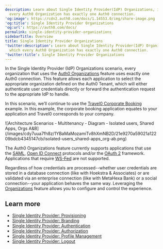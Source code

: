 ```yaml
---
description: Learn about Single Identity Provider(IdP) Organizations, in which
  every Auth0 Organization has exactly one Auth0 connection.
'og:image': https://cdn2.auth0.com/docs/1.14553.0/img/share-image.png
'og:title': Single Identity Provider Organizations
'og:url': https://auth0.com/docs/
permalink: single-identity-provider-organizations
sidebarTitle: Overview
title: Single Identity Provider Organizations
'twitter:description': Learn about Single Identity Provider(IdP) Organizations, in
  which every Auth0 Organization has exactly one Auth0 connection.
'twitter:title': Single Identity Provider Organizations
---
```

In the Single <Tooltip tip="Identity Provider (IdP): Service that stores and manages digital identities." cta="View Glossary" href="/docs/glossary?term=Identity+Provider">Identity Provider</Tooltip> (IdP) Organizations scenario, every organization that uses the [Auth0 Organizations](/docs/manage-users/organizations/organizations-overview) feature uses exactly one Auth0 connection. This feature allows each application to select the appropriate organization defined on the Auth0 Tenant, which will either authenticate user credentials directly or forward the authentication request to the appropriate IdP to handle.

In this scenario, we’ll continue to use the [Travel0 Corporate Booking](/docs/get-started/architecture-scenarios/multiple-organization-architecture) example. In this example, the corporate booking application equates to your application and Travel0 corresponds to your company.

<Frame>![Architecture Scenarios - Multitenancy - Diagram - Isolated users, Shared Apps, Orgs A&B](/images/cdy7uua7fh8z/1YBaMaMozamiTv8hXmNB2D/21e9270a59021a12209bdcb4345147cb/isolated-users_shared-apps_org-ab.png)</Frame>

<Warning>

The Auth0 Organizations feature currently supports applications that use the [SAML](/docs/authenticate/protocols/saml/saml-configuration), [Open ID Connect](/docs/authenticate/protocols/openid-connect-protocol) protocols and/or the [OAuth 2](/docs/authenticate/protocols/oauth) framework. Applications that require [WS-Fed](/docs/authenticate/protocols/ws-fed-protocol) are not supported.

</Warning>

Regardless of how credentials are processed--whether user credentials are stored in a database connection (like with Hoekstra & Associates) or are validated via an enterprise connection (like with MetaHexa Bank) or a social connection--your application behaves the same way. Leveraging the [Organizations](/docs/manage-users/organizations/organizations-overview) feature allows you to configure and control the experience.

## Learn more

* [Single Identity Provider: Provisioning](/docs/get-started/architecture-scenarios/multiple-organization-architecture/single-identity-provider-organizations/provisioning)
* [Single Identity Provider: Branding](/docs/get-started/architecture-scenarios/multiple-organization-architecture/single-identity-provider-organizations/branding)
* [Single Identity Provider: Authentication](/docs/get-started/architecture-scenarios/multiple-organization-architecture/single-identity-provider-organizations/authentication)
* [Single Identity Provider: Authorization](/docs/get-started/architecture-scenarios/multiple-organization-architecture/single-identity-provider-organizations/authorization)
* [Single Identity Provider: Profile Management](/docs/get-started/architecture-scenarios/multiple-organization-architecture/single-identity-provider-organizations/profile-management)
* [Single Identity Provider: Logout](/docs/get-started/architecture-scenarios/multiple-organization-architecture/single-identity-provider-organizations/logout)